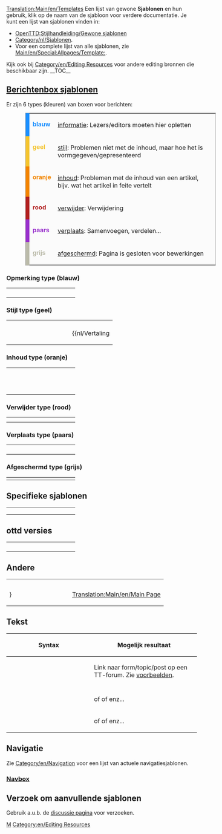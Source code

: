 [[Translation:Main/en/Templates]]
Een lijst van gewone '''Sjablonen''' en hun gebruik, klik op de naam van de sjabloon voor verdere documentatie.
Je kunt een lijst van sjablonen vinden in:
* [[Main/en/Stijlhandleiding/Nl#Gewone sjablonen|OpenTTD:Stijlhandleiding/Gewone sjablonen]]
* [[Category/nl/Sjablonen]].
* Voor een complete lijst van alle sjablonen, zie [[Main/en/Special:Allpages/Template:]].

Kijk ook bij [[Category/en/Editing Resources]] voor andere editing bronnen die beschikbaar zijn.
__TOC__

== [[Category/nl/Berichtenbox|Berichtenbox sjablonen]] ==

Er zijn 6 types (kleuren) van boxen voor berichten:

<table style="margin: 0px 10% 0px 10%; border: 1px solid #aaa; background:#fbfbfb">
<tr valign="top">
<td style="border-left: 10px solid #1e90ff; padding: 2px 0 2px 0.5em;"><div style="width:52px; color:#1e90ff;">'''blauw'''</div></td>
<td style="border: none; padding: 0.25em 0.9em; width: 100%;}}">[[Main/en/#blue tipe|informatie]]: Lezers/editors moeten hier opletten</td>
</tr><tr valign="top">
<td style="border-left: 10px solid #f4c430; padding: 2px 0 2px 0.5em;"><div style="width:52px; color:#f4c430;">'''geel'''</div></td>
<td style="border: none; padding: 0.25em 0.9em; width: 100%;}}">[[Main/en/#Style type (yellow)|stijl]]: Problemen niet met de inhoud, maar hoe het is vormgegeven/gepresenteerd</td>
</tr><tr valign="top">
<td style="border-left: 10px solid #f28500; padding: 2px 0 2px 0.5em;"><div style="width:52px; color:#f28500;">'''oranje'''</div></td>
<td style="border: none; padding: 0.25em 0.9em; width: 100%;}}">[[Main/en/#Content type (orange)|inhoud]]: Problemen met de inhoud van een artikel, bijv. wat het artikel in feite vertelt</td>
</tr><tr valign="top">
<td style="border-left: 10px solid #b22222; padding: 2px 0 2px 0.5em;"><div style="width:52px; color:#b22222;">'''rood'''</div></td>
<td style="border: none; padding: 0.25em 0.9em; width: 100%;}}">[[Main/en/#Delete type (red)|verwijder]]: Verwijdering</td>
</tr><tr valign="top">
<td style="border-left: 10px solid #9932cc; padding: 2px 0 2px 0.5em;"><div style="width:52px; color:#9932cc;">'''paars'''</div></td>
<td style="border: none; padding: 0.25em 0.9em; width: 100%;}}">[[Main/en/#Move type (purple)|verplaats]]: Samenvoegen, verdelen...</td>
</tr><tr valign="top">
<td style="border-left: 10px solid #bba; padding: 2px 0 2px 0.5em;"><div style="width:52px; color:#bba;">'''grijs'''</div></td>
<td style="border: none; padding: 0.25em 0.9em; width: 100%;}}">[[Main/en/#Protected type (gray)|afgeschermd]]: Pagina is gesloten voor bewerkingen</td>
</tr>
</table>
===Opmerking type (blauw)===
{| style="border:0px; padding:5px; width=100%;"
|- valign="top"
|width=150;|{{en/S|Opmerking/Nl| TEKST }}
|{{nl/Opmerking| TEKST }}
|- valign="top"
|{{en/S|Te doen/Nl| TEKST }}
|{{nl/Te doen| TEKST |2= }}
|- valign="top"
|{{en/S|Uitbreiding/Nl| TEKST }}
|{{nl/Uitbreiding| TEKST |2= }}
|- valign="top"
|{{en/S|Actueel/Nl}}
|{{nl/Actueel|1= }}
|}

===Stijl type (geel)===
{| style="border:0px; padding: 5px; width=100%;"
|- valign="top"
|width=150;|{{en/S|Opschonen/Nl}}
|{{nl/Opschonen|1= }}
|- valign="top"
|{{en/S|Vertaling/Nl | Titel in het Engels; percentage}}
|{{nl/Vertaling||origin=title}}
|}

===Inhoud type (oranje)===
{| style="border:0px; padding: 5px; width=100%;"
|- valign="top"
|width=150;|{{en/S|waarschuwing/Nl| TEKST }}
|{{waarschuwing/Nl| TEKST }}
|- valign="top"
|{{en/S|Incompleet/Nl}}
|{{nl/Incompleet|1= }}
|- valign="top"
|{{en/S|Verlopen/Nl}} <br> {{en/S|Verlopen/Nl| TEKST }} 
|{{nl/Verlopen|2= }} 
|}

===Verwijder type (rood)===
{| style="border:0px; padding:5px; width=100%;"
|- valign="top"
|width=150;|{{en/S|Delete| Reason &#124; User name}}
|{{en/Delete|3= }} 
|- valign="top"
|{{en/S|Vandal}}
|{{Vandal|1= }}
|}

===Verplaats type (paars)===
{| style="border:0px; padding: 5px; width=100%;"
|- valign="top"
|width=150;|{{en/S|Samenvoegen/Nl| paginanaam}}
|{{nl/Samenvoegen|een paginanaam|2= }}
|- valign="top"
|width=150;|{{en/S|Samenvoegenin/Nl| paginanaam}}
|{{nl/Samenvoegenin|een paginanaam|2= }}
|- valign="top"
|width=150;|{{en/S|Samenvoegenvan/Nl| paginanaam}}
|{{nl/Samenvoegenvan|een paginanaam|2= }}
|- valign="top"
|{{en/S|Splitsen/Nl|TEKST}}
|{{nl/Splitsen|TEKST|2= }} 
|}

===Afgeschermd type (grijs)===
{| style="border:0px; padding: 5px; width=100%;"
|- valign="top"
|width=150;|{{en/S|Historical}}
|{{en/Historical|1= }} 
|}

== Specifieke sjablonen ==

{| style="border:0px; padding: 5px; width=100%;"
|- valign="top"
|width=150;|{{en/S|Linking}}
|{{en/Linking}}
|- valign="top"
|{{en/S|Suggestions}}
|{{en/Suggestions|1= }}
|- valign="top"
|{{en/S|License|type=your type}}
|{{en/License|type=PD}}
|}

== ottd versies ==

{| style="border:0px; padding: 5px; width=100%;"
|- valign="top"
| width=150;|{{en/S|FutureFeature}}
|{{en/FutureFeature}}
|-
|{{en/S|Kenmerken/Nl| jouw versie }}
|{{nl/Kenmerken|1.0|align="center"|text=(1.0.0)}}
|-
|{{en/S|Kenmerken_periode/Nl| jouw versie }}
|{{nl/Kenmerken periode|0.5|1.0|align="center"|text=(0.5 t/m 1.0)}}
|-
|{{en/S|nightly| TEKST }}
|{{nightly| TEKST }}
|}

== Andere ==

{| style="border:0px; padding:5px; width=100%;"
| width=150;|{{en/S|Progress bar | 50 }}
|{{en/Progress bar| 50}}
|-
|{{en/S|Progress bar 32bpp tracker | category}}
|{{en/Progress bar 32bpp tracker|ground terrain}}
|-
|{{en/S|Other_languages | ... }}}
|[[Translation:Main/en/Main Page]]
|}

== Tekst ==
{| border=1 cellspacing=0 cellpadding=3 
!width=150px|Syntax
!width=55%|Mogelijk resultaat
|-
|{{en/S|Forum|Forum|Topic}}
|Link naar form/topic/post op een TT-forum. Zie [[Template/en/Forum|voorbeelden]].
|-
|{{en/S|User|Gebruikersnaam}}
| {{en/User|Gebruikersnaam}}
|-
|{{en/S|Check|Type|Color|Size}}
|{{en/Check|Yes|Green|20px}} of {{en/Check|No|Red|20px}} of {{en/Check|No|Black|20px}} enz...
|-
|{{en/S|Emoticon|Code|Size}}
|{{en/Emoticon|:)}} of {{en/Emoticon|;)}} of {{en/Emoticon|:((}} enz...
|}

== Navigatie ==

Zie [[Category/en/Navigation]] voor een lijst van actuele navigatiesjablonen.

=== [[Template/en/Navbox|Navbox]] ===

{{en/Navbox|navbar = off
|state = off      

|name  = Name 
|title = Onderverdelen van groepen links

|group1 = groep 1
|list1 = {{en/Navbox subgroup|group1 = Onderdeel 1
            |list1  = {{nowrap begin}} Item 1 {{en/·w}} Item 2 {{en/·w}} Item 3 {{nowrap end}}

            |group2 = Onderdeel 2
            |list2  = {{nowrap begin}} Item 1 {{en/·w}} Item 2 {{en/·w}} Item 3 {{nowrap end}}
           }}

|group2 = groep 2
|list2  = {{nowrap begin}} Item 1 {{en/·w}} Item 2 {{en/·w}} Item 3 {{nowrap end}}
}}

== Verzoek om aanvullende sjablonen ==

Gebruik a.u.b. de [[Archive/nl/Modellen|discussie pagina]] voor verzoeken.

[[Category:nl/Sjablonen|M]][[Category:en/Editing Resources]]
